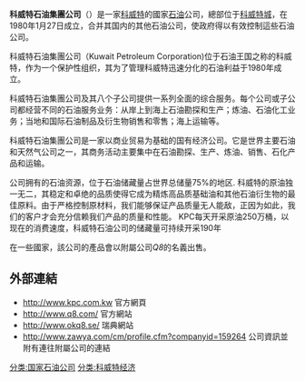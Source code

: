 {{Expand language|1=en|time=2022-01-02T11:09:05+00:00}}
'''科威特石油集團公司'''（{{Lang-ar|مؤسسة البترول الكويتية}}）是一家[[科威特|科威特]]的國家[[石油|石油]]公司，總部位于[[科威特城|科威特城]]，在1980年1月27日成立，合并其国内的其他石油公司，使政府得以有效控制這些石油公司。

科威特石油集團公司（Kuwait Petroleum Corporation)位于石油王国之称的科威特，作为一个保护性组织，其为了管理科威特迅速分化的石油利益于1980年成立。

科威特石油集團公司及其八个子公司提供一系列全面的综合服务。每个公司或子公司都经营不同的石油服务业务：从岸上到海上石油勘探和生产；炼油、石油化工业务；当地和国际石油制品及衍生物销售和零售；海上运输等。

科威特石油集團公司是一家以商业贸易为基础的国有经济公司。它是世界主要石油和天然气公司之一，其商务活动主要集中在石油勘探、生产、炼油、销售、石化产品和运输。




公司拥有的石油资源，位于石油储藏量占世界总储量75%的地区.
科威特的原油独一无二，其稳定和卓绝的品质使得它成为精炼高品质基础油和其他石油衍生物的最佳原料。由于严格控制原材料，我们能够保证产品质量无人能敌，正因为如此，我们的客户才会充分信赖我们产品的质量和性能。
KPC每天开采原油250万桶，以现在的消费速度，科威特石油公司的储藏量可持续开采190年


在一些國家，該公司的產品會以附屬公司''Q8''的名義出售。

==外部連結==
* http://www.kpc.com.kw {{Wayback|url=http://www.kpc.com.kw/ |date=20191112001435 }} 官方網頁
* http://www.q8.com/ {{Wayback|url=http://www.q8.com/ |date=20191113055423 }}  官方網站
* http://www.okq8.se/ {{Wayback|url=http://www.okq8.se/ |date=20191118073601 }}  瑞典網站
* http://www.zawya.com/cm/profile.cfm?companyid=159264 {{Wayback|url=http://www.zawya.com/cm/profile.cfm?companyid=159264 |date=20090212173750 }}  公司資訊並附有連往附屬公司的連結

[[分类:国家石油公司|分类:国家石油公司]]
[[分类:科威特经济|分类:科威特经济]]